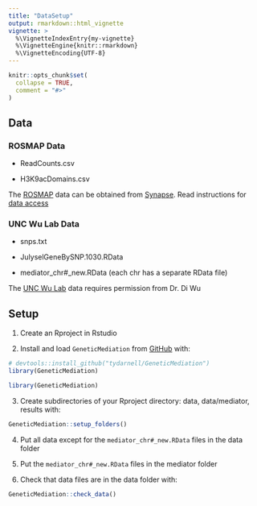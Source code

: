 ```yaml
---
title: "DataSetup"
output: rmarkdown::html_vignette
vignette: >
  %\VignetteIndexEntry{my-vignette}
  %\VignetteEngine{knitr::rmarkdown}
  %\VignetteEncoding{UTF-8}
---
```


```r
knitr::opts_chunk$set(
  collapse = TRUE,
  comment = "#>"
)
```

## Data

### ROSMAP Data 

- ReadCounts.csv 
 
 
- H3K9acDomains.csv 


The [ROSMAP](https://www.synapse.org/#!Synapse:syn3219045) data can be obtained from [Synapse](https://www.synapse.org/#!Synapse:syn3219045). Read instructions for [data access](https://adknowledgeportal.synapse.org/DataAccess/Instructions)

### UNC Wu Lab Data

- snps.txt


- JulyselGeneBySNP.1030.RData


- mediator_chr#_new.RData (each chr has a separate RData file)


The [UNC Wu Lab](http://diwulab.web.unc.edu/) data requires permission from Dr. Di Wu

## Setup

1)  Create an Rproject in Rstudio


2)  Install and load `GeneticMediation` from
    [GitHub](https://github.com/) with:

<!-- end list -->

``` r
# devtools::install_github("tydarnell/GeneticMediation")
library(GeneticMediation)
```

```r
library(GeneticMediation)
```

3)  Create subdirectories of your Rproject directory: data, data/mediator, results with:

<!-- end list -->

``` r
GeneticMediation::setup_folders()
```


4)  Put all data except for the `mediator_chr#_new.RData` files in the
    data folder


5)  Put the `mediator_chr#_new.RData` files in the mediator folder


6)  Check that data files are in the data folder with:

<!-- end list -->

``` r
GeneticMediation::check_data()
```
